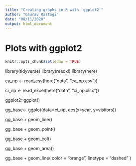 ```yaml
---
title: "Creating graphs in R with `ggplot2`"
author: "Gaurav Rastogi"
date: "08/11/2020"
output: html_document
---
```


# Plots with ggplot2



```r
knitr::opts_chunk$set(echo = TRUE)
```

library(tidyverse)
library(readxl)
library(here)

ca_np <- read_csv(here("data", "ca_np.csv"))

ci_np <- read_excel(here("data", "ci_np.xlsx"))

ggplot2::ggplot()

gg_base<- ggplot(data=ci_np, aes(x=year, y=visitors)) 

gg_base + geom_line()

gg_base + geom_point()

gg_base + geom_col()

gg_base + geom_area()

gg_base + geom_line( color = "orange", linetype = "dashed" )








